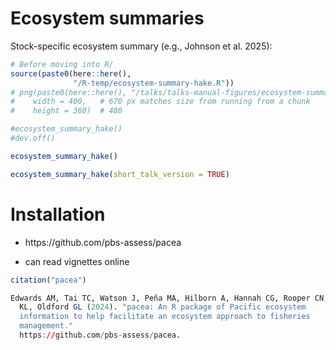 <!--
## Other updates

- $\cancel{204,373}$ `r colorize(format(nrow(buoy_sst), big.mark = ","), "red")` calculations of daily sea surface
   temperature based on data from `r nrow(buoy_metadata)` buoys

- NOAA's spatial Optimum Interpolation Sea Surface Temperature (OISST) record
  `r colorize("updated monthly", "red")`

\pause

- `r colorize("expanded", "red")`  British Columbia continental margin (BCCM) model outputs
   `r colorize("to include the full model domain and 2x2 km resolution", "red")`


- `r colorize("bathymetry data", "red")`

- estimates of abundances for Harbour Seals (will be updated from next assessment)

- code for `r colorize("3d printing", "red")` of biomass-at-age
-->

# Ecosystem summaries

Stock-specific ecosystem summary (e.g., Johnson et al. 2025):

```r
# Before moving into R/
source(paste0(here::here(),
              "/R-temp/ecosystem-summary-hake.R"))
# png(paste0(here::here(), "/talks/talks-manual-figures/ecosystem-summary-hake.png"),
#    width = 400,   # 670 px matches size from running from a chunk
#    height = 360)  # 480

#ecosystem_summary_hake()
#dev.off()
```

```r
ecosystem_summary_hake()
```
```r
ecosystem_summary_hake(short_talk_version = TRUE)
```

# Installation

 - https://github.com/pbs-assess/pacea

 - can read vignettes online

 <!-- - installation:
   \textcolor{red}{\texttt{remotes::install\_github("pbs-assess/pacea")}}  -->

\begin{center}
\includegraphics[width = 2cm]{"../man/figures/logo.png"}\\
\emph{We wrangle the data so you don't have to}
\end{center}

```r
citation("pacea")

Edwards AM, Tai TC, Watson J, Peña MA, Hilborn A, Hannah CG, Rooper CN, Flynn
  KL, Oldford GL (2024). "pacea: An R package of Pacific ecosystem
  information to help facilitate an ecosystem approach to fisheries
  management."
  https://github.com/pbs-assess/pacea.
```
